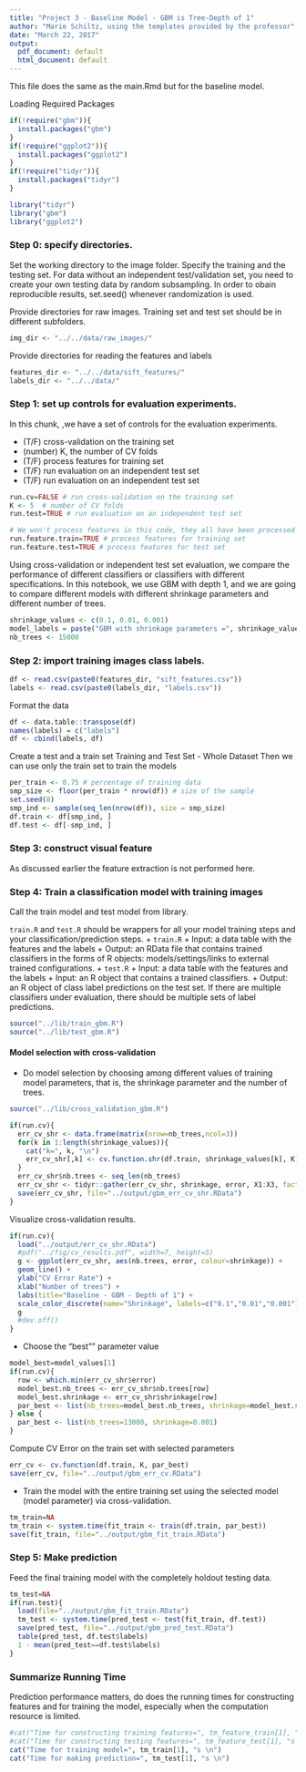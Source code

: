 ```yaml
---
title: "Project 3 - Baseline Model - GBM is Tree-Depth of 1"
author: "Marie Schiltz, using the templates provided by the professor"
date: "March 22, 2017"
output:
  pdf_document: default
  html_document: default
---
```

This file does the same as the main.Rmd but for the baseline model.

Loading Required Packages
```r
if(!require("gbm")){
  install.packages("gbm")
}
if(!require("ggplot2")){
  install.packages("ggplot2")
}
if(!require("tidyr")){
  install.packages("tidyr")
}

library("tidyr")
library("gbm")
library("ggplot2")
```

### Step 0: specify directories.

Set the working directory to the image folder. Specify the training and the testing set. For data without an independent test/validation set, you need to create your own testing data by random subsampling. In order to obain reproducible results, set.seed() whenever randomization is used. 

Provide directories for raw images. Training set and test set should be in different subfolders. 
```r
img_dir <- "../../data/raw_images/" 
```

Provide directories for reading the features and labels
```r
features_dir <- "../../data/sift_features/"
labels_dir <- "../../data/"
```


### Step 1: set up controls for evaluation experiments.

In this chunk, ,we have a set of controls for the evaluation experiments. 

+ (T/F) cross-validation on the training set
+ (number) K, the number of CV folds
+ (T/F) process features for training set
+ (T/F) run evaluation on an independent test set
+ (T/F) run evaluation on an independent test set

```r
run.cv=FALSE # run cross-validation on the training set
K <- 5  # number of CV folds
run.test=TRUE # run evaluation on an independent test set

# We won't process features in this code, they all have been processed before using Matlab - As a result they will be read 
run.feature.train=TRUE # process features for training set
run.feature.test=TRUE # process features for test set
```

Using cross-validation or independent test set evaluation, we compare the performance of different classifiers or classifiers with different specifications. 
In this notebook, we use GBM with depth 1, and we are going to compare different models with different shrinkage parameters and different number of trees.


```r
shrinkage_values <- c(0.1, 0.01, 0.001)
model_labels = paste("GBM with shrinkage parameters =", shrinkage_values)
nb_trees <- 15000
```

### Step 2: import training images class labels.

```r
df <- read.csv(paste0(features_dir, "sift_features.csv"))
labels <- read.csv(paste0(labels_dir, "labels.csv"))
```

Format the data
```r
df <- data.table::transpose(df)
names(labels) = c("labels")
df <- cbind(labels, df)
```

Create a test and a train set
Training and Test Set - Whole Dataset
Then we can use only the train set to train the models
```r
per_train <- 0.75 # percentage of training data
smp_size <- floor(per_train * nrow(df)) # size of the sample
set.seed(0)
smp_ind <- sample(seq_len(nrow(df)), size = smp_size)
df.train <- df[smp_ind, ]
df.test <- df[-smp_ind, ]
```

### Step 3: construct visual feature

As discussed earlier the feature extraction is not performed here.

### Step 4: Train a classification model with training images
Call the train model and test model from library. 

`train.R` and `test.R` should be wrappers for all your model training steps and your classification/prediction steps. 
+ `train.R`
  + Input: a data table with the features and the labels
  + Output: an RData file that contains trained classifiers in the forms of R objects: models/settings/links to external trained configurations.
+ `test.R`
  + Input: a data table with the features and the labels
  + Input: an R object that contains a trained classifiers.
  + Output: an R object of class label predictions on the test set. If there are multiple classifiers under evaluation, there should be multiple sets of label predictions. 
```r
source("../lib/train_gbm.R")
source("../lib/test_gbm.R")
```

#### Model selection with cross-validation
* Do model selection by choosing among different values of training model parameters, that is, the shrinkage parameter and the number of trees. 
```r
source("../lib/cross_validation_gbm.R")

if(run.cv){
  err_cv_shr <- data.frame(matrix(nrow=nb_trees,ncol=3))
  for(k in 1:length(shrinkage_values)){
    cat("k=", k, "\n")
    err_cv_shr[,k] <- cv.function.shr(df.train, shrinkage_values[k], K)
  }
  err_cv_shr$nb.trees <- seq_len(nb_trees)
  err_cv_shr <- tidyr::gather(err_cv_shr, shrinkage, error, X1:X3, factor_key=FALSE)
  save(err_cv_shr, file="../output/gbm_err_cv_shr.RData")
}
```

Visualize cross-validation results. 

```r
if(run.cv){
  load("../output/err_cv_shr.RData")
  #pdf("../fig/cv_results.pdf", width=7, height=5)
  g <- ggplot(err_cv_shr, aes(nb.trees, error, colour=shrinkage)) +
  geom_line() +
  ylab("CV Error Rate") +
  xlab("Number of trees") + 
  labs(title="Baseline - GBM - Depth of 1") +
  scale_color_discrete(name="Shrinkage", labels=c("0.1","0.01","0.001"))
  g
  #dev.off()
}
```


* Choose the "best"" parameter value
```r
model_best=model_values[1]
if(run.cv){
  row <- which.min(err_cv_shr$error)
  model_best.nb_trees <- err_cv_shr$nb.trees[row]
  model_best.shrinkage <- err_cv_shr$shrinkage[row]
  par_best <- list(nb_trees=model_best.nb_trees, shrinkage=model_best.shrinkage)
} else {
  par_best <- list(nb_trees=13000, shrinkage=0.001)
}

```

Compute CV Error on the train set with selected parameters
```r
err_cv <- cv.function(df.train, K, par_best)
save(err_cv, file="../output/gbm_err_cv.RData")
```

* Train the model with the entire training set using the selected model (model parameter) via cross-validation.
```r
tm_train=NA
tm_train <- system.time(fit_train <- train(df.train, par_best))
save(fit_train, file="../output/gbm_fit_train.RData")
```

### Step 5: Make prediction 
Feed the final training model with the completely holdout testing data. 
```r
tm_test=NA
if(run.test){
  load(file="../output/gbm_fit_train.RData")
  tm_test <- system.time(pred_test <- test(fit_train, df.test))
  save(pred_test, file="../output/gbm_pred_test.RData")
  table(pred_test, df.test$labels)
  1 - mean(pred_test==df.test$labels)
}
```

### Summarize Running Time
Prediction performance matters, do does the running times for constructing features and for training the model, especially when the computation resource is limited. 
```r
#cat("Time for constructing training features=", tm_feature_train[1], "s \n")
#cat("Time for constructing testing features=", tm_feature_test[1], "s \n")
cat("Time for training model=", tm_train[1], "s \n")
cat("Time for making prediction=", tm_test[1], "s \n")
```
